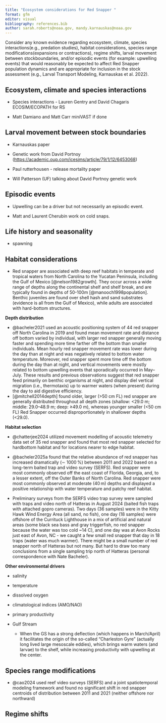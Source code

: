 ```yaml
---
title: "Ecosystem considerations for Red Snapper "
format: gfm
editor: visual
bibliography: references.bib
author: sarah.roberts@noaa.gov, mandy.karnauskas@noaa.gov
---
```


Consider any known evidence regarding ecosystem, climate, species interactions(e.g., predation studies), habitat considerations, species range modifications(expansions or contractions), regime shifts, larval movement between stockboundaries, and/or episodic events (for example: upwelling events) that would reasonably be expected to affect Red Snapper population dynamics and are appropriate for inclusion in the stock assessment (e.g., Larval Transport Modeling, Karnauskas et al. 2022).

## Ecosystem, climate and species interactions

-   Species interactions - Lauren Gentry and David Chagaris ECOSIM/ECOPATH for RS

-   Matt Damiano and Matt Carr miniVAST if done

## Larval movement between stock boundaries

-   Karnauskas paper

-   Genetic work from David Portnoy (<https://academic.oup.com/icesjms/article/79/1/12/6453068>)

-   Paul rutterhousen - release mortality paper

-   Will Patterson (UF) talking about David Portnoy genetic work

## Episodic events 

-   Upwelling can be a driver but not necessarily an episodic event. 

-   Matt and Laurent Cherubin work on cold snaps. 

## Life history and seasonality 

-   spawning

## Habitat considerations

-   Red snapper are associated with deep reef habitats in temperate and tropical waters from North Carolina to the Yucatan Peninsula, including the Gulf of Mexico [@nelson1982growth]. They occur across a wide range of depths along the continental shelf and shelf break, and are typically found in depths of 50-100m [@manooch1998population]. Benthic juveniles are found over shell hash and sand substrates (evidence is all from the Gulf of Mexico), while adults are associated with hard-bottom structures.

**Depth distribution** 

-   @bacheler2021 used an acoustic positioning system of 44 red snapper off North Carolina in 2019 and found mean movement rate and distance off bottom varied by individual, with larger red snapper generally moving faster and spending more time farther off the bottom than smaller individuals. Mean hourly red snapper movement rate was lower during the day than at night and was negatively related to bottom water temperature. Moreover, red snapper spent more time off the bottom during the day than at night, and vertical movements were mostly related to bottom upwelling events that sporadically occurred in May–July. These results and previous observations suggest that red snapper feed primarily on benthic organisms at night, and display diel vertical migration (i.e., thermotaxis) up to warmer waters (when present) during the day to aid digestive efficiency. 
-   [@mitchell2014depth] found older, larger (\>50 cm FL) red snapper are generally distributed throughout all depth zones (shallow: \<29.0 m; middle: 29.0–48.9 m; deep: ≥49.0 m), whereas younger smaller (\<50 cm FL) Red Snapper occurred disproportionately in shallower depths (\<29.0).

**Habitat selection** 

-   @chatterjee2024 utilized movement modelling of acoustic telemetry data set of 35 red snapper and found that most red snapper selected for hardbottom habitat and for locations nearer to edge habitat.

-   @bacheler2025a found that the relative abundance of red snapper has increased dramatically (∼ 1000 %) between 2011 and 2022 based on a long-term baited trap and video survey (SERFS). Red snapper were most commonly observed off the east coast of Florida, Georgia, and, to a lesser extent, off the Outer Banks of North Carolina. Red snapper were most commonly observed at moderate (40 m) depths and displayed a positive relationship with water temperature and patchy reef habitat.

-   Preliminary surveys from the SERFS video trap survey were sampled with traps and video north of Hatteras in August 2024 (baited fish traps with attached gopro cameras). Two days (36 samples) were in the Kitty Hawk Wind Energy Area (all sand, no fish), one day (18 samples) were offshore of the Currituck Lighthouse in a mix of artificial and natural areas (some black sea bass and gray triggerfish, no red snapper because the water was too cold \~14 C), and one day was at Avon Rocks just east of Avon, NC - we caught a few small red snapper that day in 18 traps (water was much warmer). There might be a small number of red snapper north of Hatteras but not many. But hard to draw too many conclusions from a single sampling trip north of Hatteras (personal correspondence with Nate Bacheler). 

**Other environmental drivers**

-   salinity

-   temperature

-   dissolved oxygen

-   climatological indices (AMO/NAO)

-   primary productivity

-   Gulf Stream

    -   When the GS has a strong deflection (which happens in March/April) it facilitates the origin of the so-called "Charleston Gyre" (actually long lived large mesoscale eddies), which brings warm waters (and larvae) to the shelf, while increasing productivity with upwelling at the center. 

## Species range modifications

-   @cao2024 used reef video surveys (SERFS) and a joint spatiotemporal modeling framework and found no significant shift in red snapper centroids of distribution between 2011 and 2021 (neither offshore nor northward)

## Regime shifts

## 
